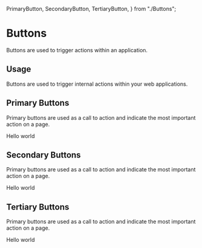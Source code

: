   PrimaryButton,
  SecondaryButton,
  TertiaryButton,
} from "./Buttons";

<Meta title="Design System|Buttons" component={PrimaryButton} />

# Buttons

Buttons are used to trigger actions within an application.

## Usage

Buttons are used to trigger internal actions within your web applications.

## Primary Buttons

Primary buttons are used as a call to action and indicate the most important action on a page.

<Preview withToolbar>
  <Story name="primary">
    <PrimaryButton onClick={action('button-click')} disabled={boolean("Disabled", false)}>Hello world</PrimaryButton>
  </Story>
</Preview>

## Secondary Buttons

Primary buttons are used as a call to action and indicate the most important action on a page.

<Story name="secondary">
  <SecondaryButton disabled={boolean("Disabled", false)}>Hello world</SecondaryButton>
</Story>

## Tertiary Buttons

Primary buttons are used as a call to action and indicate the most important action on a page.

<Story name="tertiary">
  <TertiaryButton disabled={boolean("Disabled", false)}>Hello world</TertiaryButton>
</Story>


